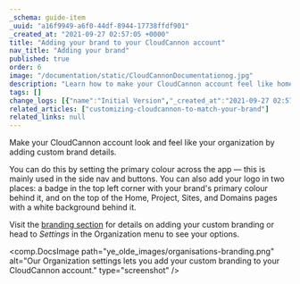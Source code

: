 ```yaml
---
_schema: guide-item
_uuid: "a16f9949-a6f0-44df-8944-17738ffdf901"
_created_at: "2021-09-27 02:57:05 +0000"
title: "Adding your brand to your CloudCannon account"
nav_title: "Adding your brand"
published: true
order: 6
image: "/documentation/static/CloudCannonDocumentationog.jpg"
description: "Learn how to make your CloudCannon account feel like home by adding your own custom branding."
tags: []
change_logs: [{"name":"Initial Version","_created_at":"2021-09-27 02:57:05 +0000"}]
related_articles: ["customizing-cloudcannon-to-match-your-brand"]
related_links: null
---
```


Make your CloudCannon account look and feel like your organization by adding custom brand details.

You can do this by setting the primary colour across the app — this is mainly used in the side nav and buttons. You can also add your logo in two places: a badge in the top left corner with your brand's primary colour behind it, and on the top of the Home, Project, Sites, and Domains pages with a white background behind it.

Visit the [branding section](/documentation/articles/customizing-cloudcannon-to-match-your-brand/) for details on adding your custom branding or head to *Settings* in the Organization menu to see your options.

<comp.DocsImage path="ye_olde_images/organisations-branding.png" alt="Our Organization settings lets you add your custom branding to your CloudCannon account." type="screenshot" />
